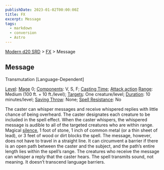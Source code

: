 ```yaml
---
publishDate: 2023-01-02T00:00:00Z
title: FX
excerpt: Message
tags:
  - markdown
  - conversion
  - Astro
---
```


[Modern d20 SRD](/#modernD20) > [FX](modern-d20-srd-fx-index) > Message

## Message

Transmutation [Language-Dependent]

[Level](modern-d20-srd-fx-level): [Mage](modern-d20-srd-classes-advanced-mage)
0; [Components](modern-d20-srd-fx-components): V, S, F; [Casting Time](modern-d20-srd-fx-casting-time); [Attack action](modern-d20-srd-combat-attack-actions) [Range](modern-d20-srd-fx-range): Medium (100 ft. + 10
ft./level); [Targets](modern-d20-srd-fx-target): One creature/level;
[Duration](modern-d20-srd-fx-duration): 10 minutes/level; [Saving Throw](modern-d20-srd-basics-saving-throws): None; [Spell Resistance](modern-d20-srd-special-abilities-spell-resistance): No

The caster can whisper messages and receive whispered replies with little
chance of being overheard. The caster designates each creature to be included
in the spell effect. When the caster whispers, the whispered message is
audible to all of the targeted creatures who are within range. Magical
[silence](modern-d20-srd-fx-silence), 1 foot of stone, 1 inch of common metal
(or a thin sheet of lead), or 3 feet of wood or dirt blocks the spell. The
message, however, does not have to travel in a straight line. It can
circumvent a barrier if there is an open path between the caster and the
subject, and the path’s entire length lies within the spell’s range. The
creatures who receive the message can whisper a reply that the caster hears.
The spell transmits sound, not meaning. It doesn’t transcend language
barriers.

